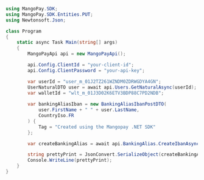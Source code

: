 ```csharp .NET 
using MangoPay.SDK;
using MangoPay.SDK.Entities.PUT;
using Newtonsoft.Json;

class Program
{
    static async Task Main(string[] args)
    {
        MangoPayApi api = new MangoPayApi();

        api.Config.ClientId = "your-client-id";
        api.Config.ClientPassword = "your-api-key";

        var userId = "user_m_01J2TZ261WZNDM0ZDRWGDYA4GN";
        UserNaturalDTO user = await api.Users.GetNaturalAsync(userId);
        var walletId = "wlt_m_01J3D02K6ETV3BDP88C7PD2NDB";
        
        var bankingAliasIban = new BankingAliasIbanPostDTO(
            user.FirstName + " " + user.LastName, 
            CountryIso.FR
        ) {
            Tag = "Created using the Mangopay .NET SDK"
        };

        var createBankingAlias = await api.BankingAlias.CreateIbanAsync(walletId, bankingAliasIban);

        string prettyPrint = JsonConvert.SerializeObject(createBankingAlias, Formatting.Indented);
        Console.WriteLine(prettyPrint);
    }
}
```